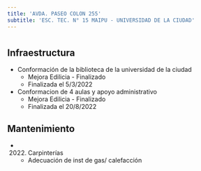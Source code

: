 ```yaml
---
title: 'AVDA. PASEO COLON 255'
subtitle: 'ESC. TEC. N° 15 MAIPU - UNIVERSIDAD DE LA CIUDAD'
---
```


#
## Infraestructura

* Conformación de la biblioteca de la universidad de la ciudad 
    + Mejora Edilicia - Finalizado 
    + Finalizada el 5/3/2022 


* Conformacion de 4 aulas y apoyo administrativo 
    + Mejora Edilicia - Finalizado 
    + Finalizada el 20/8/2022 






## Mantenimiento

*  (2022) Carpinterías 
    + Adecuación de inst de gas/ calefacción




